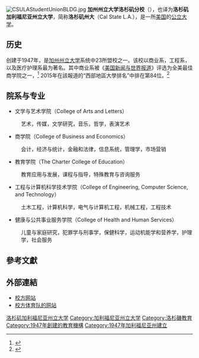 {{Infobox University
| name = 加州州立大学洛杉矶分校<br>California State University, Los Angeles
| image_name = CSULA seal.png
| image_size = 200px
| motto = ''Vox Veritas Vita'' （拉丁語，英語：Voice Truth Life" – Speak the truth as a way of life）
| colors = 黑色和金色 {{color box|Black}} {{color box|#FFD400}}
| type =[[公立大學|公立大學]]、[[贈地大學|贈地大學]]
| established = 1947<ref>[http://www.calstatela.edu/univ/ppa/media/cslainf1.php Established History] {{Wayback|url=http://www.calstatela.edu/univ/ppa/media/cslainf1.php |date=20160405063931 }} Retrieved on July 12, 2009<!-- Bot generated title --></ref>
| president = William A. Covino<ref>[http://www.calstate.edu/administration/bios/presidents/Rosser.shtml CSULA President Biography] {{Wayback|url=http://www.calstate.edu/administration/bios/presidents/Rosser.shtml |date=20090703040422 }} Retrieved on July 12, 2009<!-- Bot generated title --></ref><ref>[http://www.calstatela.edu/univ/welcome.htm CSULA President] {{Wayback|url=http://www.calstatela.edu/univ/welcome.htm |date=20140407085759 }} Retrieved on July 12, 2009<!-- Bot generated title --></ref>
| provost = Cheryl Ney (Interim)<ref>{{cite web |url=http://www.calstatela.edu/provost/about-provost |title=About the Provost | California State University, Los Angeles |publisher=Calstatela.edu |date=2014-06-16 |accessdate=2014-08-18 |archive-date=2014-07-14 |archive-url=https://web.archive.org/web/20140714193220/http://www.calstatela.edu/provost/about-provost |dead-url=no }}</ref>
| city = [[洛杉磯|洛杉磯]]大學山
| state = 加利福尼亞州
| country = {{USA}}
| students = 23,258（2013年秋）<ref>{{cite web |author=Monica Malhotra |url=http://www.calstate.edu/as/stat_reports/2013-2014/fmaj02.htm |title=CSU | AS | Student Enrollment in Degree Programs Report - Fall 2013 |publisher=Calstate.edu |date= |accessdate=2014-08-18 |archive-date=2014-10-14 |archive-url=https://web.archive.org/web/20141014015919/http://www.calstate.edu/AS/stat_reports/2013-2014/fmaj02.htm |dead-url=no }}</ref>
| undergrad = 19,589（2013年秋）
| postgrad = 3,684<ref name="College Portraits, CSULA">{{cite web | title = College Portraits, CSULA | url = http://www.collegeportraits.org/CA/CSULA/characteristics | access-date = 2014-05-01 | archive-url = https://web.archive.org/web/20140502010049/http://www.collegeportraits.org/CA/CSULA/characteristics | archive-date = 2014-05-02 | dead-url = yes }}</ref>
| doctoral =48（2013年秋）
| faculty = 1,031
| campus = 都市，{{convert|175|acre|ha}}
| former_names = Los Angeles State College of Applied Arts and Sciences (1947–64) <br /> California State College at Los Angeles (1964–72) | mascot = [[金雕|金雕]] <!--  Commented out because image was deleted: [[File:Csula.jpg|30px]] -->
| academic calendar = Quarter
| endowment = $2590萬（2014）<ref>{{cite web |url=http://www.nacubo.org/Documents/EndowmentFiles/2014_Endowment_Market_Values.pdf |title=U.S. and Canadian Institutions Listed by Fiscal Year (FY) 2014 Endowment Market Value and Change in Endowment Market Value from FY 2013 to FY 2014 |publisher=National Association of College and University Business Officers and Commonfund Institute |year=2015 |deadurl=yes |archiveurl=https://web.archive.org/web/20150129213112/http://www.nacubo.org/Documents/EndowmentFiles/2014_Endowment_Market_Values.pdf |archivedate=2015-01-29 |accessdate=2015-02-20 }}</ref>
| affiliations = [[加利福尼亞州立大學|加利福尼亞州立大學]]
| logo = [[File:CalStateLA_Logo.svg|100px]]
| website = [http://www.calstatela.edu/ www.CalStateLA.edu]
}}
[[File:CSULAStudentUnionBLDG.jpg|thumb]]
'''加州州立大学洛杉矶分校'''（{{lang-en|California State University, Los Angeles}}），也译为'''洛杉矶加利福尼亚州立大学'''，简称'''洛杉矶州大'''（Cal State L.A.），是一所[[美国|美国]]的[[公立大学|公立大学]]。

==历史==
创建于1947年，是[[加州州立大学|加州州立大学]]系统中23所盟校之一。该校以商业系，工程系，以及医疗护理系最为著名。其中商业系被《[[美国新闻与世界报道|美国新闻与世界报道]]》评选为全美最佳商学院之一，<ref>{{Cite web|url=http://www.calstatela.edu/univ/ppa/newsrel/usrank2008-b&e.htm|title=Cal State L.A.; America's Best Undergraduate Business Program; CSU; Los Angeles; U.S. News|accessdate=2014-05-01|publisher=洛杉矶加利福尼亚州立大学|archive-date=2014-05-01|archive-url=https://web.archive.org/web/20140501235816/http://www.calstatela.edu/univ/ppa/newsrel/usrank2008-b%26e.htm|dead-url=no}}</ref> 2015年在該報道的“西部地區大學排名”中排在第84位。<ref>{{cite web|title=California State University, Los Angeles|url=http://colleges.usnews.rankingsandreviews.com/best-colleges/cal-state-la-1140|publisher=U.S. News and World Report|accessdate=2015-02-18|archive-date=2015-02-19|archive-url=https://web.archive.org/web/20150219120707/http://colleges.usnews.rankingsandreviews.com/best-colleges/cal-state-la-1140|dead-url=no}}</ref>

==院系与专业==
* 文学与艺术学院（College of Arts and Letters）
:艺术，传媒，文学研究，音乐，哲学，表演艺术
* 商学院（College of Business and Economics）
:会计，经济与统计，金融和法律，信息系统，管理学，市场营销
* 教育学院（The Charter College of Education）
:教育应用与发展，课程与指导，特殊教育与咨询服务
* 工程与计算机科学技术学院（College of Engineering, Computer Science, and Technology）
:土木工程，计算机科学，电气与计算机工程，机械工程，工程技术
* 健康与公共事业服务学院（College of Health and Human Services）
:儿童与家庭研究，犯罪学与刑事学，保健科学，运动机能学和营养学，护理学，社会服务

==參考文獻==
<references/>

== 外部連結 ==
*[https://web.archive.org/web/20090228154543/http://www.calstatela.edu/ 校方网站]
*[http://www.csulaathletics.com/ 校方体育队的网站]{{Wayback|url=http://www.csulaathletics.com/ |date=20090127025816 }}

{{加利福尼亞州的學院和大學}}
[[Category:洛杉矶加利福尼亚州立大学|]]
[[Category:加利福尼亚州立大学|Category:加利福尼亚州立大学]]
[[Category:洛杉磯教育|Category:洛杉磯教育]]
[[Category:1947年創建的教育機構|Category:1947年創建的教育機構]]
[[Category:1947年加利福尼亚州建立|Category:1947年加利福尼亚州建立]]